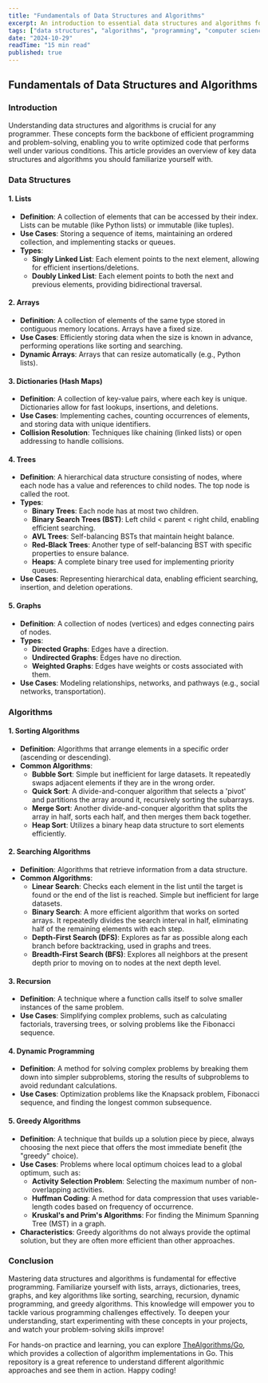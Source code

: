 ```yaml
---
title: "Fundamentals of Data Structures and Algorithms"
excerpt: An introduction to essential data structures and algorithms for efficient programming.
tags: ["data structures", "algorithms", "programming", "computer science"]
date: "2024-10-29"
readTime: "15 min read"
published: true
---
```


## Fundamentals of Data Structures and Algorithms


### Introduction
Understanding data structures and algorithms is crucial for any programmer. These concepts form the backbone of efficient programming and problem-solving, enabling you to write optimized code that performs well under various conditions. This article provides an overview of key data structures and algorithms you should familiarize yourself with.

### Data Structures

#### 1. Lists
- **Definition**: A collection of elements that can be accessed by their index. Lists can be mutable (like Python lists) or immutable (like tuples).
- **Use Cases**: Storing a sequence of items, maintaining an ordered collection, and implementing stacks or queues.
- **Types**:
  - **Singly Linked List**: Each element points to the next element, allowing for efficient insertions/deletions.
  - **Doubly Linked List**: Each element points to both the next and previous elements, providing bidirectional traversal.

#### 2. Arrays
- **Definition**: A collection of elements of the same type stored in contiguous memory locations. Arrays have a fixed size.
- **Use Cases**: Efficiently storing data when the size is known in advance, performing operations like sorting and searching.
- **Dynamic Arrays**: Arrays that can resize automatically (e.g., Python lists).

#### 3. Dictionaries (Hash Maps)
- **Definition**: A collection of key-value pairs, where each key is unique. Dictionaries allow for fast lookups, insertions, and deletions.
- **Use Cases**: Implementing caches, counting occurrences of elements, and storing data with unique identifiers.
- **Collision Resolution**: Techniques like chaining (linked lists) or open addressing to handle collisions.

#### 4. Trees
- **Definition**: A hierarchical data structure consisting of nodes, where each node has a value and references to child nodes. The top node is called the root.
- **Types**:
  - **Binary Trees**: Each node has at most two children.
  - **Binary Search Trees (BST)**: Left child < parent < right child, enabling efficient searching.
  - **AVL Trees**: Self-balancing BSTs that maintain height balance.
  - **Red-Black Trees**: Another type of self-balancing BST with specific properties to ensure balance.
  - **Heaps**: A complete binary tree used for implementing priority queues.
- **Use Cases**: Representing hierarchical data, enabling efficient searching, insertion, and deletion operations.

#### 5. Graphs
- **Definition**: A collection of nodes (vertices) and edges connecting pairs of nodes.
- **Types**:
  - **Directed Graphs**: Edges have a direction.
  - **Undirected Graphs**: Edges have no direction.
  - **Weighted Graphs**: Edges have weights or costs associated with them.
- **Use Cases**: Modeling relationships, networks, and pathways (e.g., social networks, transportation).

### Algorithms

#### 1. Sorting Algorithms
- **Definition**: Algorithms that arrange elements in a specific order (ascending or descending).
- **Common Algorithms**:
  - **Bubble Sort**: Simple but inefficient for large datasets. It repeatedly swaps adjacent elements if they are in the wrong order.
  - **Quick Sort**: A divide-and-conquer algorithm that selects a 'pivot' and partitions the array around it, recursively sorting the subarrays.
  - **Merge Sort**: Another divide-and-conquer algorithm that splits the array in half, sorts each half, and then merges them back together.
  - **Heap Sort**: Utilizes a binary heap data structure to sort elements efficiently.

#### 2. Searching Algorithms
- **Definition**: Algorithms that retrieve information from a data structure.
- **Common Algorithms**:
  - **Linear Search**: Checks each element in the list until the target is found or the end of the list is reached. Simple but inefficient for large datasets.
  - **Binary Search**: A more efficient algorithm that works on sorted arrays. It repeatedly divides the search interval in half, eliminating half of the remaining elements with each step.
  - **Depth-First Search (DFS)**: Explores as far as possible along each branch before backtracking, used in graphs and trees.
  - **Breadth-First Search (BFS)**: Explores all neighbors at the present depth prior to moving on to nodes at the next depth level.

#### 3. Recursion
- **Definition**: A technique where a function calls itself to solve smaller instances of the same problem.
- **Use Cases**: Simplifying complex problems, such as calculating factorials, traversing trees, or solving problems like the Fibonacci sequence.

#### 4. Dynamic Programming
- **Definition**: A method for solving complex problems by breaking them down into simpler subproblems, storing the results of subproblems to avoid redundant calculations.
- **Use Cases**: Optimization problems like the Knapsack problem, Fibonacci sequence, and finding the longest common subsequence.

#### 5. Greedy Algorithms
- **Definition**: A technique that builds up a solution piece by piece, always choosing the next piece that offers the most immediate benefit (the "greedy" choice).
- **Use Cases**: Problems where local optimum choices lead to a global optimum, such as:
  - **Activity Selection Problem**: Selecting the maximum number of non-overlapping activities.
  - **Huffman Coding**: A method for data compression that uses variable-length codes based on frequency of occurrence.
  - **Kruskal's and Prim's Algorithms**: For finding the Minimum Spanning Tree (MST) in a graph.
- **Characteristics**: Greedy algorithms do not always provide the optimal solution, but they are often more efficient than other approaches.


### Conclusion
Mastering data structures and algorithms is fundamental for effective programming. Familiarize yourself with lists, arrays, dictionaries, trees, graphs, and key algorithms like sorting, searching, recursion, dynamic programming, and greedy algorithms. This knowledge will empower you to tackle various programming challenges effectively. To deepen your understanding, start experimenting with these concepts in your projects, and watch your problem-solving skills improve!

For hands-on practice and learning, you can explore [TheAlgorithms/Go](https://github.com/TheAlgorithms/Go), which provides a collection of algorithm implementations in Go. This repository is a great reference to understand different algorithmic approaches and see them in action. Happy coding!
